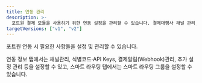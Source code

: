 ```yaml
---
title: 연동 관리
description: >-
  포트원 결제 모듈을 사용하기 위한 연동 설정을 관리할 수 있습니다. 결제대행사 채널 관리, 식별코드 및 API Keys, 결제알림(웹훅) 관리, 추가 설정 관리 방법에 대해 안내합니다. 
targetVersions: ["v1", "v2"]
---
```



포트원 연동 시 필요한 사항들을 설정 및 관리할 수 있습니다.

연동 정보 탭에서는 채널관리, 식별코드·API Keys, 결제알림(Webhook)관리, 추가 설정 관리 등을 설정할 수 있고,
스마트 라우팅 탭에서는 스마트 라우팅 그룹을 설정할 수 있습니다.

<ContentRef slug="/opi/ko/console/guide/channel-manage" />

<ContentRef slug="/opi/ko/console/guide/smartrouting" />
